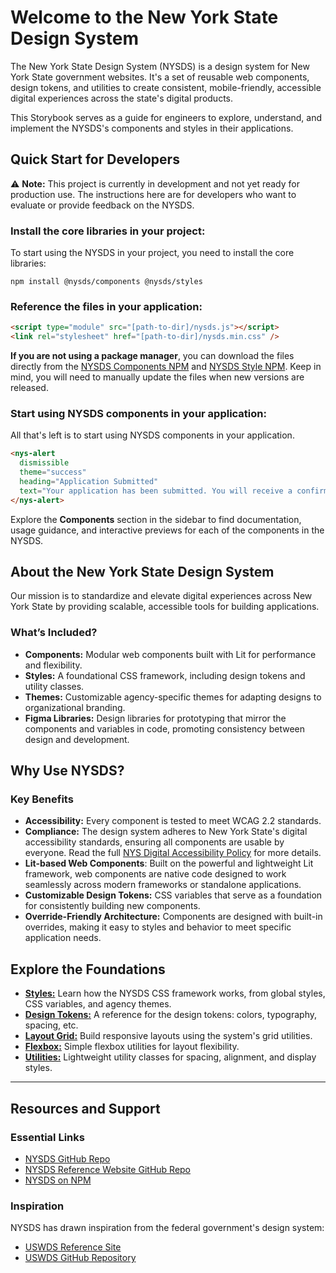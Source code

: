 
<Meta title="About" />

# Welcome to the New York State Design System

The New York State Design System (NYSDS) is a design system for New York State government websites. It's a set of reusable web components, design tokens, and utilities to create consistent, mobile-friendly, accessible digital experiences across the state's digital products.

This Storybook serves as a guide for engineers to explore, understand, and implement the NYSDS's components and styles in their applications.

## Quick Start for Developers

⚠️ **Note:** This project is currently in development and not yet ready for production use. The instructions here are for developers who want to evaluate or provide feedback on the NYSDS.

### Install the core libraries in your project:

To start using the NYSDS in your project, you need to install the core libraries:

```
npm install @nysds/components @nysds/styles
```

### Reference the files in your application:

```html
<script type="module" src="[path-to-dir]/nysds.js"></script>
<link rel="stylesheet" href="[path-to-dir]/nysds.min.css" />
```

**If you are not using a package manager**, you can download the files directly from the [NYSDS Components NPM](https://www.npmjs.com/package/@nysds/components) and [NYSDS Style NPM](https://www.npmjs.com/package/@nysds/styles). Keep in mind, you will need to manually update the files when new versions are released.

### Start using NYSDS components in your application:

All that's left is to start using NYSDS components in your application.

``` html
<nys-alert
  dismissible
  theme="success"
  heading="Application Submitted"
  text="Your application has been submitted. You will receive a confirmation email shortly.">
</nys-alert>
```
Explore the **Components** section in the sidebar to find documentation, usage guidance, and interactive previews for each of the components in the NYSDS.

## About the New York State Design System

Our mission is to standardize and elevate digital experiences across New York State by providing scalable, accessible tools for building applications.

### What’s Included?

- **Components:** Modular web components built with Lit for performance and flexibility.
- **Styles:** A foundational CSS framework, including design tokens and utility classes.
- **Themes:** Customizable agency-specific themes for adapting designs to organizational branding.
- **Figma Libraries:** Design libraries for prototyping that mirror the components and variables in code, promoting consistency between design and development.

## Why Use NYSDS?

### Key Benefits

- **Accessibility:** Every component is tested to meet WCAG 2.2 standards.
- **Compliance:** The design system adheres to New York State's digital accessibility standards, ensuring all components are usable by everyone. Read the full [NYS Digital Accessibility Policy](https://its.ny.gov/system/files/documents/2025/02/its-s16-004-web-browsers-development-and-software-support.pdf) for more details.
- **Lit-based Web Components**: Built on the powerful and lightweight Lit framework, web components are native code designed to work seamlessly across modern frameworks or standalone applications.
- **Customizable Design Tokens:** CSS variables that serve as a foundation for consistently building new components.
- **Override-Friendly Architecture:** Components are designed with built-in overrides, making it easy to styles and behavior to meet specific application needs.

## Explore the Foundations

- [**Styles:**](?path=/docs/styles--docs) Learn how the NYSDS CSS framework works, from global styles, CSS variables, and agency themes.
- [**Design Tokens:**](?path=/docs/design-tokens--docs) A reference for the design tokens: colors, typography, spacing, etc.
- [**Layout Grid:**](?path=/docs/layout-grid--docs) Build responsive layouts using the system's grid utilities.
- [**Flexbox:**](?path=/docs/flexbox--docs) Simple flexbox utilities for layout flexibility.
- [**Utilities:**](?path=/docs/utilities--docs) Lightweight utility classes for spacing, alignment, and display styles.



---

## Resources and Support

### Essential Links

- [NYSDS GitHub Repo](https://github.com/its-hcd/nysds)
- [NYSDS Reference Website GitHub Repo](https://github.com/its-hcd/nysds-site)
- [NYSDS on NPM](https://www.npmjs.com/org/nysds)

### Inspiration

NYSDS has drawn inspiration from the federal government's design system:

- [USWDS Reference Site](https://designsystem.digital.gov/)
- [USWDS GitHub Repository](https://github.com/uswds/uswds)
